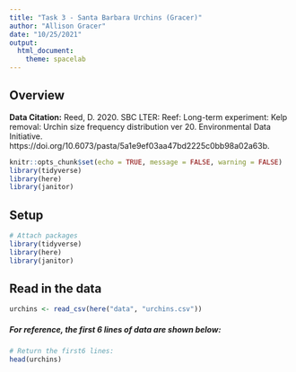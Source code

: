 ```yaml
---
title: "Task 3 - Santa Barbara Urchins (Gracer)"
author: "Allison Gracer"
date: "10/25/2021"
output: 
  html_document: 
    theme: spacelab
---
```


## Overview

**Data Citation:** Reed, D. 2020. SBC LTER: Reef: Long-term experiment: Kelp removal: Urchin size frequency distribution ver 20. Environmental Data Initiative. https://doi.org/10.6073/pasta/5a1e9ef03aa47bd2225c0bb98a02a63b. 

```r
knitr::opts_chunk$set(echo = TRUE, message = FALSE, warning = FALSE)
library(tidyverse)
library(here)
library(janitor)
```

## Setup

```r
# Attach packages
library(tidyverse)
library(here)
library(janitor)
```

## Read in the data

```r
urchins <- read_csv(here("data", "urchins.csv"))
```

##### For reference, the first 6 lines of data are shown below:

```r
# Return the first6 lines:
head(urchins)
```

